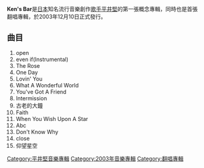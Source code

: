{{Infobox album
| name       = Ken's Bar
| type       = [[專輯|專輯]]
| artist     = [[平井堅|平井堅]]
<!-- | cover      = kenhirai06.jpg -->
<!-- 未知參數 | background = #CFDCE6 -->
| released   = 2003年12月10日
| genre      = 日本流行音樂
| label      = [[DefSTAR_Records|DefSTAR Records]]
| producer   = 
| reviews    = <nowiki></nowiki>
| prev_title = [[LIFE_is...|LIFE is...]]
| prev_year  = 2003
| next_title = [[SENTIMENTALovers|SENTIMENTALovers]]
| next_year  = 2004
}} 
'''Ken's Bar'''是[[日本|日本]]知名流行音樂創作[[歌手|歌手]][[平井堅|平井堅]]的第一張概念專輯，同時也是首張翻唱專輯，於2003年12月10日正式發行。

== 曲目 ==
#open
#even if(Instrumental)
#The Rose
#One Day
#Lovin' You
#What A Wonderful World
#You've Got A Friend
#Intermission
#古老的大鐘
#Faith
#When You Wish Upon A Star
#Abc
#Don't Know Why
#close
#仰望星空

{{平井堅}}

[[Category:平井堅音樂專輯|Category:平井堅音樂專輯]]
[[Category:2003年音樂專輯|Category:2003年音樂專輯]]
[[Category:翻唱專輯|Category:翻唱專輯]]
